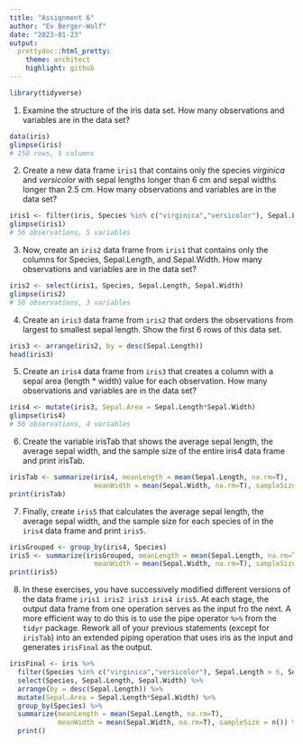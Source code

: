 ```yaml
---
title: "Assignment 6"
author: "Ev Berger-Wolf"
date: "2023-01-23"
output: 
  prettydoc::html_pretty:
    theme: architect
    highlight: github
---
```

```r
library(tidyverse)
```

1. Examine the structure of the iris data set. How many observations and variables are in the data set?

```r
data(iris)
glimpse(iris)
# 150 rows, 5 columns
```

2. Create a new data frame `iris1` that contains only the species *virginica* and *versicolor* with sepal lengths longer than 6 cm and sepal widths longer than 2.5 cm. How many observations and variables are in the data set?

```r
iris1 <- filter(iris, Species %in% c("virginica","versicolor"), Sepal.Length > 6, Sepal.Width > 2.5)
glimpse(iris1)
# 56 observations, 5 variables
```

3. Now, create an `iris2` data frame from `iris1` that contains only the columns for Species, Sepal.Length, and Sepal.Width. How many observations and variables are in the data set?

```r
iris2 <- select(iris1, Species, Sepal.Length, Sepal.Width)
glimpse(iris2)
# 56 observations, 3 variables
```

4. Create an `iris3` data frame from `iris2` that orders the observations from largest to smallest sepal length. Show the first 6 rows of this data set.

```r
iris3 <- arrange(iris2, by = desc(Sepal.Length))
head(iris3)
```

5. Create an `iris4` data frame from `iris3` that creates a column with a sepal area (length * width) value for each observation. How many observations and variables are in the data set?

```r
iris4 <- mutate(iris3, Sepal.Area = Sepal.Length*Sepal.Width)
glimpse(iris4)
# 56 observations, 4 variables
```

6. Create the variable irisTab that shows the average sepal length, the average sepal width, and the sample size of the entire iris4 data frame and print irisTab.

```r
irisTab <- summarize(iris4, meanLength = mean(Sepal.Length, na.rm=T),
                     meanWidth = mean(Sepal.Width, na.rm=T), sampleSize = n())
print(irisTab)
```

7. Finally, create `iris5` that calculates the average sepal length, the average sepal width, and the sample size for each species of in the `iris4` data frame and print `iris5`.

```r
irisGrouped <- group_by(iris4, Species)
iris5 <- summarize(irisGrouped, meanLength = mean(Sepal.Length, na.rm=T),
                     meanWidth = mean(Sepal.Width, na.rm=T), sampleSize = n())
print(iris5)
```

8. In these exercises, you have successively modified different versions of the data frame `iris1 iris2 iris3 iris4 iris5`. At each stage, the output data frame from one operation serves as the input fro the next. A more efficient way to do this is to use the pipe operator `%>%` from the `tidyr` package. Rework all of your previous statements (except for `irisTab`) into an extended piping operation that uses iris as the input and generates `irisFinal` as the output.

```r
irisFinal <- iris %>%
  filter(Species %in% c("virginica","versicolor"), Sepal.Length > 6, Sepal.Width > 2.5) %>%
  select(Species, Sepal.Length, Sepal.Width) %>%
  arrange(by = desc(Sepal.Length)) %>%
  mutate(Sepal.Area = Sepal.Length*Sepal.Width) %>%
  group_by(Species) %>%
  summarize(meanLength = mean(Sepal.Length, na.rm=T),
            meanWidth = mean(Sepal.Width, na.rm=T), sampleSize = n()) %>%
  print()
```
